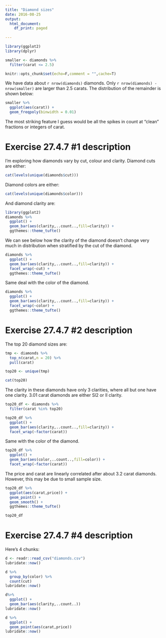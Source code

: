 ```yaml
---
title: "Diamond sizes"
date: 2016-08-25
output: 
  html_document:
    df_print: paged
    
---
```


```r
library(ggplot2)
library(dplyr)

smaller <- diamonds %>% 
  filter(carat <= 2.5)

knitr::opts_chunk$set(echo=F,comment = "",cache=T)
```

We have data about `r nrow(diamonds)` diamonds. Only 
`r nrow(diamonds) - nrow(smaller)` are larger than
2.5 carats. The distribution of the remainder is shown
below:

```r
smaller %>% 
  ggplot(aes(carat)) + 
  geom_freqpoly(binwidth = 0.01)
```

The most striking feature I guess would be all the spikes in count at "clean" fractions or integers of carat. 

# Exercise 27.4.7 #1 description

I'm exploring how diamonds vary by cut, colour and clarity. Diamond cuts are either:

```r
cat(levels(unique(diamonds$cut)))
```

Diamond colors are either:

```r
cat(levels(unique(diamonds$color)))
```

And diamond clarity are:

```r
library(ggplot2)
diamonds %>% 
  ggplot() +
  geom_bar(aes(clarity,..count..,fill=clarity)) +
  ggthemes::theme_tufte()
```

We can see below how the clarity of the diamond doesn't change very much in distribution when stratified by the cut of the diamond. 

```r
diamonds %>% 
  ggplot() +
  geom_bar(aes(clarity,..count..,fill=clarity)) +
  facet_wrap(~cut) +
  ggthemes::theme_tufte()
```

Same deal with the color of the diamond. 

```r
diamonds %>% 
  ggplot() +
  geom_bar(aes(clarity,..count..,fill=clarity)) +
  facet_wrap(~color) +
  ggthemes::theme_tufte()
```

# Exercise 27.4.7 #2 description

The top 20 diamond sizes are:

```r
tmp <- diamonds %>% 
  top_n(carat,n = 20) %>% 
  pull(carat) 

top20 <- unique(tmp)

cat(top20)
```

The clarity in these diamonds have only 3 clarities, where all but one have one clarity. 3.01 carat diamonds are either Sl2 or Il clarity. 

```r
top20_df <- diamonds %>% 
  filter(carat %in% top20) 

top20_df %>% 
  ggplot() +
  geom_bar(aes(clarity,..count..,fill=clarity)) +
  facet_wrap(~factor(carat))
```

Same with the color of the diamond. 

```r
top20_df %>% 
  ggplot() +
  geom_bar(aes(color,..count..,fill=color)) +
  facet_wrap(~factor(carat))
```

The price and carat are linearly correlated after about 3.2 carat diamonds. However, this may be due to small sample size. 

```r
top20_df %>% 
  ggplot(aes(carat,price)) +
  geom_point() +
  geom_smooth() +
  ggthemes::theme_tufte()
```

```r
top20_df
```





# Exercise 27.4.7 #4 description

Here's 4 chunks:

```r
d <- readr::read_csv("diamonds.csv")
lubridate::now()
```

```r
d %>% 
  group_by(color) %>% 
  count(cut)
lubridate::now()
```

```r
d%>% 
  ggplot() +
  geom_bar(aes(clarity,..count..))
lubridate::now()
```

```r
d %>% 
  ggplot() +
  geom_point(aes(carat,price))
lubridate::now()
```





